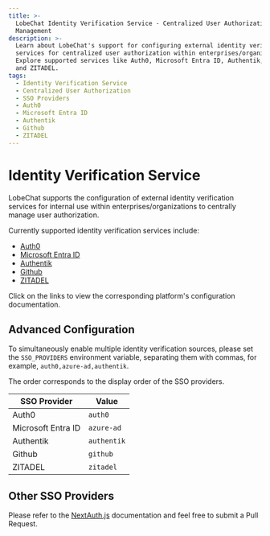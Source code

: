 ```yaml
---
title: >-
  LobeChat Identity Verification Service - Centralized User Authorization
  Management
description: >-
  Learn about LobeChat's support for configuring external identity verification
  services for centralized user authorization within enterprises/organizations.
  Explore supported services like Auth0, Microsoft Entra ID, Authentik, Github,
  and ZITADEL.
tags:
  - Identity Verification Service
  - Centralized User Authorization
  - SSO Providers
  - Auth0
  - Microsoft Entra ID
  - Authentik
  - Github
  - ZITADEL
---
```


# Identity Verification Service

LobeChat supports the configuration of external identity verification services for internal use within enterprises/organizations to centrally manage user authorization.

Currently supported identity verification services include:

- [Auth0](/docs/self-hosting/advanced/sso-providers/auth0)
- [Microsoft Entra ID](/docs/self-hosting/advanced/sso-providers/microsoft-entra-id)
- [Authentik](/docs/self-hosting/advanced/sso-providers/authentik)
- [Github](/docs/self-hosting/advanced/sso-providers/github)
- [ZITADEL](/docs/self-hosting/advanced/sso-providers/zitadel)

Click on the links to view the corresponding platform's configuration documentation.

## Advanced Configuration

To simultaneously enable multiple identity verification sources, please set the `SSO_PROVIDERS` environment variable, separating them with commas, for example, `auth0,azure-ad,authentik`.

The order corresponds to the display order of the SSO providers.

| SSO Provider       | Value       |
| ------------------ | ----------- |
| Auth0              | `auth0`     |
| Microsoft Entra ID | `azure-ad`  |
| Authentik          | `authentik` |
| Github             | `github`    |
| ZITADEL            | `zitadel`   |

## Other SSO Providers

Please refer to the [NextAuth.js](https://next-auth.js.org/providers) documentation and feel free to submit a Pull Request.
